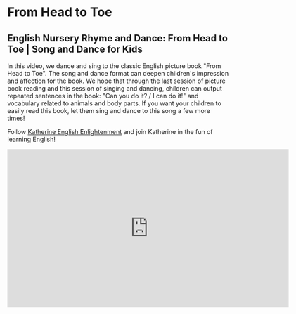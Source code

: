 # From Head to Toe

## English Nursery Rhyme and Dance: From Head to Toe | Song and Dance for Kids

In this video, we dance and sing to the classic English picture book "From Head to Toe". The song and dance format can deepen children's impression and affection for the book. We hope that through the last session of picture book reading and this session of singing and dancing, children can output repeated sentences in the book: "Can you do it? / I can do it!" and vocabulary related to animals and body parts. If you want your children to easily read this book, let them sing and dance to this song a few more times!

Follow [Katherine English Enlightenment](https://space.bilibili.com/20797715) and join Katherine in the fun of learning English!

<iframe
  src="https://player.bilibili.com/player.html?bvid=BV1ec411E7s7&cid=1&page=1"
  scrolling="no"
  border="0"
  frameborder="no"
  framespacing="0"
  allowfullscreen="true"
  width="640"
  height="360"
></iframe>
